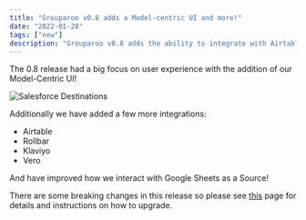 ```yaml
---
title: "Grouparoo v0.8 adds a Model-centric UI and more!"
date: "2022-01-28"
tags: ["new"]
description: "Grouparoo v0.8 adds the ability to integrate with Airtable, Rollbar, Klaviyo, and Vero!"
---
```


The 0.8 release had a big focus on user experience with the addition of our Model-Centric UI!

<Image
  alt="Salesforce Destinations"
  src="v08-release/model-centric-ui.png"
  width={1000}
  height={424}
/>

Additionally we have added a few more integrations:

- Airtable
- Rollbar
- Klaviyo
- Vero

And have improved how we interact with Google Sheets as a Source!

There are some breaking changes in this release so please see [this](https://www.grouparoo.com/docs/support/upgrading-grouparoo/v07-v08#migration-notes-and-breaking-changes) page for details and instructions on how to upgrade.
